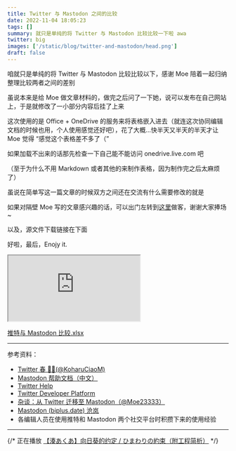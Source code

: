 ```yaml
---
title: Twitter 与 Mastodon 之间的比较
date: 2022-11-04 18:05:23
tags: []
summary: 就只是单纯的将 Twitter 与 Mastodon 比较比较一下啦 awa
twitter: big
images: ['/static/blog/twitter-and-mastodon/head.png']
draft: false
---
```


咱就只是单纯的将 Twitter 与 Mastodon 比较比较以下，感谢 Moe 陪着一起归纳整理比较两者之间的差别

虽说本来是给 Moe 做文章材料的，做完之后问了一下她，说可以发布在自己网站上，于是就修改了一小部分内容后挂了上来

这次使用的是 Office + OneDrive 的服务来将表格嵌入进去（就连这次协同编辑文档的时候也用，个人使用感觉还好吧），花了大概...快半天又半天的半天才让 Moe 觉得 “感觉这个表格差不多了（”

如果加载不出来的话那先检查一下自己能不能访问 onedrive.live.com 吧

（至于为什么不用 Markdown 或者其他的来制作表格，因为制作完之后太麻烦了）

虽说在简单写这一篇文章的时候双方之间还在交流有什么需要修改的就是

如果对隔壁 Moe 写的文章感兴趣的话，可以出门左转到[这里](https://moe23333.vercel.app/posts/twitter-to-mastodon)做客，谢谢大家捧场~

以及，源文件下载链接在下面

好啦，最后，Enojy it.

<div style={{ paddingTop: '56.25%', position: 'relative' }}>
  <iframe
    src="https://onedrive.live.com/embed?cid=4A8148EC7FFBF4D4&resid=4A8148EC7FFBF4D4%215734&authkey=AMfo7VhuO2qliQ0&em=2"
    style={{ position: 'absolute', height: '100%', width: '100%', top: '0', left: '0' }}
  ></iframe>
</div>

[推特与 Mastodon 比较.xlsx](static/blog/推特与Mastodon比较.xlsx)

---

参考资料：

- [Twitter 春 🦊🌹(@KoharuCiaoM)](https://web.archive.org/web/20201213094030/https://twitter.com/KoharuCiaoM/status/1338056076902592513)
- [Mastodon 帮助文档（中文）](https://docs.joinmastodon.org/zh-cn/)
- [Twitter Help](https://help.twitter.com)
- [Twitter Developer Platform](https://developer.twitter.com/zh-cn/docs)
- [杂谈：从 Twitter 迁移至 Mastodon（@Moe23333）](https://moe23333.vercel.app/posts/twitter-to-mastodon)
- [Mastodon (biplus.date) 沧岚](https://mastodon.social/@Moe23333/109286982956728232)
- 各编辑人员在使用推特和 Mastodon 两个社交平台时积攒下来的使用经验

---

{/* 正在播放 [【湊あくあ】向日葵的约定 / ひまわりの約束（附工程简析）](https://www.bilibili.com/video/av755229443/) */}
